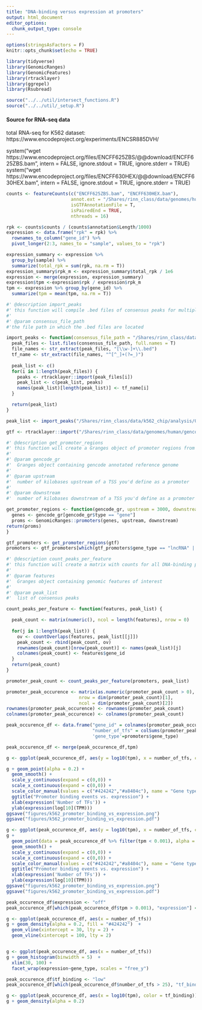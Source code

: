 ```yaml
---
title: "DNA-binding versus expression at promoters"
output: html_document
editor_options:
  chunk_output_type: console
---
```



```r
options(stringsAsFactors = F)
knitr::opts_chunk$set(echo = TRUE)

library(tidyverse)
library(GenomicRanges)
library(GenomicFeatures)
library(rtracklayer)
library(ggrepel)
library(Rsubread)

source("../../util/intersect_functions.R")
source("../../util/_setup.R")

```

#### Source for RNA-seq data

total RNA-seq for K562 dataset: https://www.encodeproject.org/experiments/ENCSR885DVH/

system("wget https://www.encodeproject.org/files/ENCFF625ZBS/@@download/ENCFF625ZBS.bam",
       intern = FALSE, ignore.stdout = TRUE, ignore.stderr = TRUE)
 system("wget https://www.encodeproject.org/files/ENCFF630HEX/@@download/ENCFF630HEX.bam",
        intern = FALSE, ignore.stdout = TRUE, ignore.stderr = TRUE)


```r

counts <- featureCounts(c("ENCFF625ZBS.bam", "ENCFF630HEX.bam"),
                        annot.ext = "/Shares/rinn_class/data/genomes/human/gencode/v32/gencode.v32.annotation.gtf",
                        isGTFAnnotationFile = T,
                        isPairedEnd = TRUE,
                        nthreads = 16)

rpk <- counts$counts / (counts$annotation$Length/1000)
expression <- data.frame("rpk" = rpk) %>%
  rownames_to_column("gene_id") %>%
  pivot_longer(2:3, names_to = "sample", values_to = "rpk")

expression_summary <- expression %>%
  group_by(sample) %>%
  summarize(total_rpk = sum(rpk, na.rm = T))
expression_summary$rpk_m <- expression_summary$total_rpk / 1e6
expression <- merge(expression, expression_summary)
expression$tpm <-expression$rpk / expression$rpk_m
tpm <- expression %>% group_by(gene_id) %>%
  summarize(tpm = mean(tpm, na.rm = T))
```


```r

#' @description import_peaks
#' this function will compile .bed files of consensus peaks for multiple DNA-binding proteins into a list
#' 
#' @param consensus_file_path
#'the file path in which the .bed files are located

import_peaks <- function(consensus_file_path = "/Shares/rinn_class/data/k562_chip/analysis/00_consensus_peaks/results/") {
  peak_files <- list.files(consensus_file_path, full.names = T)
  file_names <- str_extract(peak_files, "[\\w-]+\\.bed")
  tf_name <- str_extract(file_names, "^[^_]+(?=_)")
  
  peak_list <- c()
  for(i in 1:length(peak_files)) {
    peaks <- rtracklayer::import(peak_files[i])
    peak_list <- c(peak_list, peaks)
    names(peak_list)[length(peak_list)] <- tf_name[i]
  }

  return(peak_list)
}

peak_list <- import_peaks("/Shares/rinn_class/data/k562_chip/analysis/00_consensus_peaks/results/")

```


```r

gtf <- rtracklayer::import("/Shares/rinn_class/data/genomes/human/gencode/v32/gencode.v32.annotation.gtf")

#' @description get_promoter_regions
#' this function will create a Granges object of promoter regions from an annotated reference genome
#' 
#' @param gencode_gr
#'  Granges object containing gencode annotated reference genome
#'
#' @param upstream
#'  number of kilobases upstream of a TSS you'd define as a promoter
#'
#' @param downstream
#'  number of kilobases downstream of a TSS you'd define as a promoter

get_promoter_regions <- function(gencode_gr, upstream = 3000, downstream = 3000) {
  genes <- gencode_gr[gencode_gr$type == "gene"]
  proms <- GenomicRanges::promoters(genes, upstream, downstream)
return(proms)
}

gtf_promoters <- get_promoter_regions(gtf)
promoters <- gtf_promoters[which(gtf_promoters$gene_type == "lncRNA" | gtf_promoters$gene_type == "protein_coding")]

```


```r

#' @description count_peaks_per_feature
#' this function will create a matrix with counts for all DNA-binding protein peaks in each genomic region
#' 
#' @param features
#'  Granges object containing genomic features of interest
#'
#' @param peak_list
#'  list of consensus peaks

count_peaks_per_feature <- function(features, peak_list) {

  peak_count <- matrix(numeric(), ncol = length(features), nrow = 0)
  
  for(j in 1:length(peak_list)) {
    ov <- countOverlaps(features, peak_list[[j]])
    peak_count <- rbind(peak_count, ov)
    rownames(peak_count)[nrow(peak_count)] <- names(peak_list)[j]
    colnames(peak_count) <- features$gene_id
  }
  return(peak_count)
}

promoter_peak_count <- count_peaks_per_feature(promoters, peak_list)

```


```r

promoter_peak_occurence <- matrix(as.numeric(promoter_peak_count > 0),
                           nrow = dim(promoter_peak_count)[1],
                           ncol = dim(promoter_peak_count)[2])
rownames(promoter_peak_occurence) <- rownames(promoter_peak_count)
colnames(promoter_peak_occurence) <- colnames(promoter_peak_count)

peak_occurence_df <- data.frame("gene_id" = colnames(promoter_peak_occurence),
                                "number_of_tfs" = colSums(promoter_peak_occurence),
                                'gene_type'=promoters$gene_type)

peak_occurence_df <- merge(peak_occurence_df,tpm)

```


```r

g <- ggplot(peak_occurence_df, aes(y = log10(tpm), x = number_of_tfs, color = gene_type))

g + geom_point(alpha = 0.2) +
  geom_smooth() +
  scale_y_continuous(expand = c(0,0)) +
  scale_x_continuous(expand = c(0,0)) +
  scale_color_manual(values = c("#424242","#a8404c"), name = "Gene type") +
  ggtitle("Promoter binding events vs. expression") +
  xlab(expression('Number of TFs')) +
  ylab(expression(log[10](TPM)))
ggsave("figures/k562_promoter_binding_vs_expression.png")
ggsave("figures/k562_promoter_binding_vs_expression.pdf")
```

```r

g <- ggplot(peak_occurence_df, aes(y = log10(tpm), x = number_of_tfs, color = gene_type))
g + 
  geom_point(data = peak_occurence_df %>% filter(tpm < 0.001), alpha = 0.2) +
  geom_smooth() + 
  scale_y_continuous(expand = c(0,0)) + 
  scale_x_continuous(expand = c(0,0)) + 
  scale_color_manual(values = c("#424242","#a8404c"), name = "Gene type") + 
  ggtitle("Promoter binding events vs. expression") + 
  xlab(expression('Number of TFs')) +
  ylab(expression(log[10](TPM)))
ggsave("figures/k562_promoter_binding_vs_expression.png")
ggsave("figures/k562_promoter_binding_vs_expression.pdf")
```


```r

peak_occurence_df$expression <- "off"
peak_occurence_df[which(peak_occurence_df$tpm > 0.001), "expression"] <- "expressed"

g <- ggplot(peak_occurence_df, aes(x = number_of_tfs))
g + geom_density(alpha = 0.2, fill = "#424242")  +
  geom_vline(xintercept = 30, lty = 2) +
  geom_vline(xintercept = 100, lty = 2)


g <- ggplot(peak_occurence_df, aes(x = number_of_tfs))
g + geom_histogram(binwidth = 5)  + 
  xlim(30, 100) +
  facet_wrap(expression~gene_type, scales = "free_y")


```


```r

peak_occurence_df$tf_binding <- "low"
peak_occurence_df[which(peak_occurence_df$number_of_tfs > 25), "tf_binding"] <- "high"

g <- ggplot(peak_occurence_df, aes(x = log10(tpm), color = tf_binding))
g + geom_density(alpha = 0.2)
```
